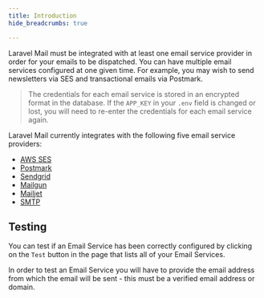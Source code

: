 ```yaml
---
title: Introduction
hide_breadcrumbs: true

---
```


Laravel Mail must be integrated with at least one email service provider in order for your emails to be dispatched.
You can have multiple email services configured at one given time.
For example, you may wish to send newsletters via SES and transactional emails via Postmark.

> The credentials for each email service is stored in an encrypted format in the database. If the `APP_KEY` in your `.env` field is changed or lost, you will need to re-enter the credentials for each email service again.

Laravel Mail currently integrates with the following five email service providers:

- [AWS SES](/email-services/aws)
- [Postmark](/email-services/postmark)
- [Sendgrid](/email-services/sendgrid)
- [Mailgun](/email-services/mailgun)
- [Mailjet](/email-services/mailjet)
- [SMTP](/email-services/smtp)

## Testing

You can test if an Email Service has been correctly configured by clicking on the `Test` button in the page that lists all of your Email Services.

In order to test an Email Service you will have to provide the email address from which the email will be sent - this must be a verified email address or domain.